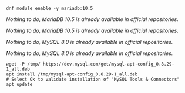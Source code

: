 
<Tabs groupId="database-sync">

<TabItem value="MariaDB" label="MariaDB">

<Tabs groupId="sync">

<TabItem value="Alma / RHEL / Oracle Linux 8" label="Alma / RHEL / Oracle Linux 8">

```shell
dnf module enable -y mariadb:10.5
```

</TabItem>
<TabItem value="Alma / RHEL / Oracle Linux 9" label="Alma / RHEL / Oracle Linux 9">

*Nothing to do, MariaDB 10.5 is already available in official repositories.*

</TabItem>
<TabItem value="Debian 11" label="Debian 11">

*Nothing to do, MariaDB 10.5 is already available in official repositories.*

</TabItem>
</Tabs>

</TabItem>
<TabItem value="MySQL" label="MySQL">

<Tabs groupId="sync">

<TabItem value="Alma / RHEL / Oracle Linux 8" label="Alma / RHEL / Oracle Linux 8">

*Nothing to do, MySQL 8.0 is already available in official repositories.*

</TabItem>
<TabItem value="Alma / RHEL / Oracle Linux 9" label="Alma / RHEL / Oracle Linux 9">

*Nothing to do, MySQL 8.0 is already available in official repositories.*

</TabItem>
<TabItem value="Debian 11" label="Debian 11">

```shell
wget -P /tmp/ https://dev.mysql.com/get/mysql-apt-config_0.8.29-1_all.deb
apt install /tmp/mysql-apt-config_0.8.29-1_all.deb
# Select Ok to validate installation of "MySQL Tools & Connectors"
apt update
```

</TabItem>
</Tabs>

</TabItem>
</Tabs>
